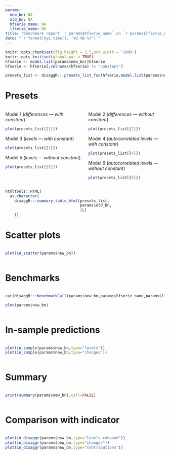 ```yaml
---
params:
  new_bn: NA
  old_bn: NA
  hfserie_name: NA
  lfserie_name: NA
title: "Benchmark report `r params$hfserie_name` on `r params$lfserie_name`"
date: "`r format(Sys.time(), '%d %B %Y')`"
---
```


```r
knitr::opts_chunk$set(fig.height = 2.5,out.width = "100%")
knitr::opts_knit$set(global.par = TRUE)
hfserie <- model.list(params$new_bn)$hfserie
hfserie <- hfserie[,colnames(hfserie) != "constant"]

presets_list <- disaggR:::presets_list_fun(hfserie,model.list(params$new_bn)$lfserie)
```

# Presets

:::: {.columns}

::: {.column width="50%"}

Model 1 (*differences --- with constant*)

```r
plot(presets_list[[1]])
```

Model 3 (*levels --- with constant*)

```r
plot(presets_list[[3]])
```

Model 5 (*levels --- without constant*)

```r
plot(presets_list[[5]])
```

:::

::: {.column width="50%"}

Model 2 (*differences --- without constant*)

```r
plot(presets_list[[2]])
```

Model 4 (*autocorrelated levels --- with constant*)

```r
plot(presets_list[[4]])
```

Model 6 (*autocorrelated levels --- without constant*)

```r
plot(presets_list[[6]])
```

:::

::::

```r
htmltools::HTML(
  as.character(
    disaggR:::summary_table_html(presets_list,
                                 params$old_bn,
                                 2L)
    ))
```

# Scatter plots

:::: {.columns}

::: {.column width="100%"}

```r
plot(in_scatter(params$new_bn))
```

:::

::::

# Benchmarks

:::: {.columns}

::: {.column width="100%"}

```r
cat(disaggR:::benchmarkCall(params$new_bn,params$hfserie_name,params$lfserie_name))
```

```r
plot(params$new_bn)
```

:::

::::

# In-sample predictions

:::: {.columns}

::: {.column width="100%"}

```r
plot(in_sample(params$new_bn,type="levels"))
plot(in_sample(params$new_bn,type="changes"))
```

:::

::::

# Summary

:::: {.columns}

::: {.column width="100%"}

```r
print(summary(params$new_bn),call=FALSE)
```

:::

::::

# Comparison with indicator

:::: {.columns}

::: {.column width="100%"}

```r
plot(in_disaggr(params$new_bn,type="levels-rebased"))
plot(in_disaggr(params$new_bn,type="changes"))
plot(in_disaggr(params$new_bn,type="contributions"))
```

:::

::::